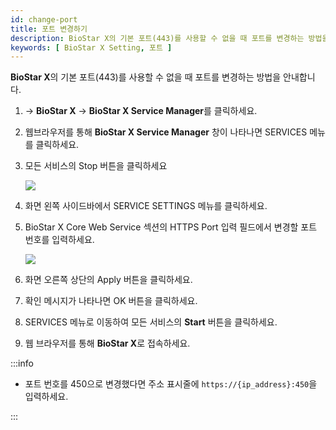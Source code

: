 ```yaml
---
id: change-port
title: 포트 변경하기
description: BioStar X의 기본 포트(443)를 사용할 수 없을 때 포트를 변경하는 방법을 안내합니다.
keywords: [ BioStar X Setting, 포트 ]
---
```


**BioStar X**의 기본 포트(443)를 사용할 수 없을 때 포트를 변경하는 방법을 안내합니다.

1. <Start/> → **BioStar X** → **BioStar X Service Manager**를 클릭하세요.

1. 웹브라우저를 통해 **BioStar X Service Manager** 창이 나타나면 <Cmd>SERVICES</Cmd> 메뉴를 클릭하세요.

1. 모든 서비스의 <Cmd>Stop</Cmd> 버튼을 클릭하세요

    <Image src='/img/common/biostarx-tutoria-service-manager-services-stop.png' alone />

1. 화면 왼쪽 사이드바에서 <Cmd>SERVICE SETTINGS</Cmd> 메뉴를 클릭하세요.

1. <Cmd>BioStar X Core Web Service</Cmd> 섹션의 <Cmd>HTTPS Port</Cmd> 입력 필드에서 변경할 포트 번호를 입력하세요.

    <Image src='/img/common/biostarx-tutoria-service-manager-services-change-port.png' alone />

1. 화면 오른쪽 상단의 <Cmd>Apply</Cmd> 버튼을 클릭하세요.

1. 확인 메시지가 나타나면 <Cmd>OK</Cmd> 버튼을 클릭하세요.

1. <Cmd>SERVICES</Cmd> 메뉴로 이동하여 모든 서비스의 **Start** 버튼을 클릭하세요.

1. 웹 브라우저를 통해 **BioStar X**로 접속하세요.

:::info

* 포트 번호를 450으로 변경했다면 주소 표시줄에 `https://{ip_address}:450`을 입력하세요.

:::